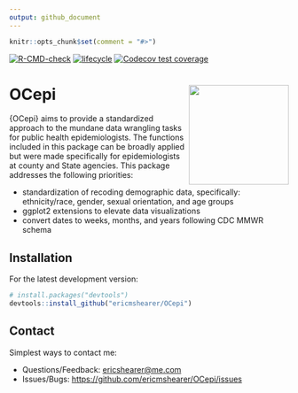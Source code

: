```yaml
---
output: github_document
---
```


```r
knitr::opts_chunk$set(comment = "#>")
```

<!-- badges: start -->

[![R-CMD-check](https://github.com/ericmshearer/OCepi/actions/workflows/R-CMD-check.yaml/badge.svg)](https://github.com/ericmshearer/OCepi/actions/workflows/R-CMD-check.yaml) [![lifecycle](https://img.shields.io/badge/lifecycle-experimental-brightgreen.svg)](https://lifecycle.r-lib.org/articles/stages.html#experimental) [![Codecov test coverage](https://codecov.io/gh/ericmshearer/OCepi/branch/main/graph/badge.svg)](https://app.codecov.io/gh/ericmshearer/OCepi?branch=main)

<!-- badges: end -->

# OCepi <img src="man/figures/hex_sticker.png" align="right" width="180"/>

{OCepi} aims to provide a standardized approach to the mundane data wrangling tasks for public health epidemiologists. The functions included in this package can be broadly applied but were made specifically for epidemiologists at county and State agencies. This package addresses the following priorities:

-   standardization of recoding demographic data, specifically: ethnicity/race, gender, sexual orientation, and age groups
-   ggplot2 extensions to elevate data visualizations
-   convert dates to weeks, months, and years following CDC MMWR schema

## Installation

For the latest development version:

```r
# install.packages("devtools")
devtools::install_github("ericmshearer/OCepi")
```

## Contact

Simplest ways to contact me:

-   Questions/Feedback: [ericshearer\@me.com](mailto:ericshearer@me.com){.email}
-   Issues/Bugs: <https://github.com/ericmshearer/OCepi/issues>
